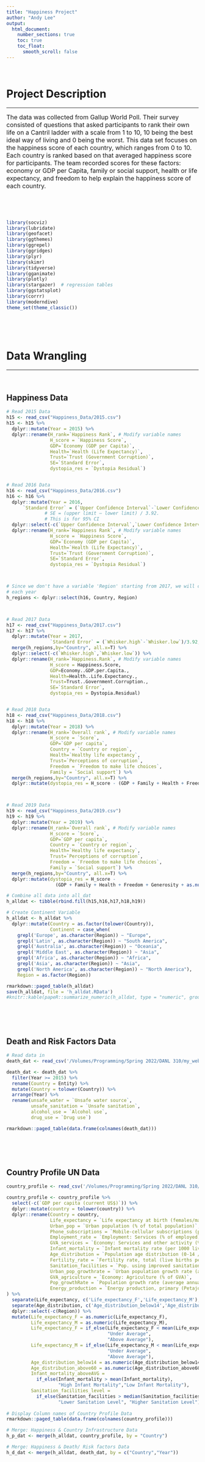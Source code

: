 ```yaml
---
title: "Happiness Project"
author: "Andy Lee"
output:
  html_document:
    number_sections: true
    toc: true
    toc_float:
      smooth_scroll: false
---
```


<br>  

# Project Description

---

<font size="3">   The data was collected from Gallup World Poll. Their survey consisted of questions that asked participants to rank their own life on a Cantril ladder with a scale from 1 to 10, 10 being the best ideal way of living and 0 being the worst. This data set focuses on the happiness score of each country, which ranges from 0 to 10. Each country is ranked based on that averaged happiness score for participants. The team recorded scores for these factors: economy or GDP per Capita, family or social support, health or life expectancy, and freedom to help explain the happiness score of each country. </font>

<br>  
<br>  



```r
library(socviz)
library(lubridate)
library(geofacet)
library(ggthemes)
library(ggrepel)
library(ggridges)
library(plyr)
library(skimr)
library(tidyverse)
library(gganimate)
library(plotly)
library(stargazer)  # regression tables
library(ggstatsplot)
library(corrr)
library(moderndive)
theme_set(theme_classic())
```
<br>  

<br>  

# Data Wrangling

---


<br>  

## Happiness Data

```r
# Read 2015 Data
h15 <- read_csv("Happiness_Data/2015.csv")
h15 <- h15 %>%
  dplyr::mutate(Year = 2015) %>%
  dplyr::rename(H_rank=`Happiness Rank`, # Modify variable names
                H_score = `Happiness Score`,
                GDP=`Economy (GDP per Capita)`,
                Health=`Health (Life Expectancy)`,
                Trust=`Trust (Government Corruption)`,
                SE=`Standard Error`,
                dystopia_res = `Dystopia Residual`) 


# Read 2016 Data
h16 <- read_csv("Happiness_Data/2016.csv")  
h16 <- h16 %>%
  dplyr::mutate(Year = 2016,
      `Standard Error` = (`Upper Confidence Interval`-`Lower Confidence Interval`)/3.92) %>%
              # SE = (upper limit – lower limit) / 3.92. 
              # This is for 95% CI
  dplyr::select(-c(`Upper Confidence Interval`,`Lower Confidence Interval`)) %>%
  dplyr::rename(H_rank=`Happiness Rank`, # Modify variable names
                H_score = `Happiness Score`,
                GDP=`Economy (GDP per Capita)`,
                Health=`Health (Life Expectancy)`,
                Trust=`Trust (Government Corruption)`,
                SE=`Standard Error`,
                dystopia_res = `Dystopia Residual`)



# Since we don't have a variable 'Region' starting from 2017, we will create it for 
# each year
h_regions <- dplyr::select(h16, Country, Region)



# Read 2017 Data
h17 <- read_csv("Happiness_Data/2017.csv")  
h17 <- h17 %>%
  dplyr::mutate(Year = 2017,
                `Standard Error` = (`Whisker.high`-`Whisker.low`)/3.92,) %>%
  merge(h_regions,by="Country", all.x=T) %>%
  dplyr::select(-c(`Whisker.high`,`Whisker.low`)) %>%
  dplyr::rename(H_rank=`Happiness.Rank`, # Modify variable names
                H_score = Happiness.Score,
                GDP=Economy..GDP.per.Capita.,
                Health=Health..Life.Expectancy.,
                Trust=Trust..Government.Corruption.,
                SE=`Standard Error`,
                dystopia_res = Dystopia.Residual)


# Read 2018 Data
h18 <- read_csv("Happiness_Data/2018.csv")  
h18 <- h18 %>%
  dplyr::mutate(Year = 2018) %>%
  dplyr::rename(H_rank=`Overall rank`, # Modify variable names
                H_score = `Score`,
                GDP=`GDP per capita`,
                Country = `Country or region`,
                Health=`Healthy life expectancy`,
                Trust=`Perceptions of corruption`,
                Freedom = `Freedom to make life choices`,
                Family = `Social support`) %>%
  merge(h_regions,by="Country", all.x=T) %>%
  dplyr::mutate(dystopia_res = H_score - (GDP + Family + Health + Freedom + Generosity + as.numeric(Trust)))



# Read 2019 Data
h19 <- read_csv("Happiness_Data/2019.csv")  
h19 <- h19 %>%
  dplyr::mutate(Year = 2019) %>%
  dplyr::rename(H_rank=`Overall rank`, # Modify variable names
                H_score = `Score`,
                GDP=`GDP per capita`,
                Country = `Country or region`,
                Health=`Healthy life expectancy`,
                Trust=`Perceptions of corruption`,
                Freedom = `Freedom to make life choices`,
                Family = `Social support`) %>%
  merge(h_regions,by="Country", all.x=T) %>%
  dplyr::mutate(dystopia_res = H_score - 
                  (GDP + Family + Health + Freedom + Generosity + as.numeric(Trust)))

# Combine all data into all_dat
h_alldat <- tibble(rbind.fill(h15,h16,h17,h18,h19))

# Create Continent Variable
h_alldat <- h_alldat %>%
  dplyr::mutate(Country = as.factor(tolower(Country)),
                Continent = case_when(
    grepl('Europe', as.character(Region)) ~ "Europe",
    grepl('Latin', as.character(Region)) ~ "South America",
    grepl('Australia', as.character(Region)) ~ "Oceania",
    grepl('Middle East', as.character(Region)) ~ "Asia",
    grepl('Africa', as.character(Region)) ~ "Africa",
    grepl('Asia', as.character(Region)) ~ "Asia",
    grepl('North America', as.character(Region)) ~ "North America"),
    Region = as.factor(Region))

rmarkdown::paged_table(h_alldat)
save(h_alldat, file = 'h_alldat.RData')
#knitr::kable(papeR::summarize_numeric(h_alldat, type = "numeric", group = #"Region",variables = c("H_rank"),  test = FALSE))

```

<br>  
<br>  


## Death and Risk Factors Data

```r
# Read data in
death_dat <- read_csv('/Volumes/Programming/Spring 2022/DANL 310/my_website/aLin-96.github.io/Happiness_Data/number-of-deaths-by-risk-factor.csv')

death_dat <- death_dat %>%
  filter(Year >= 2015) %>%
  rename(Country = Entity) %>%
  mutate(Country = tolower(Country)) %>%
  arrange(Year) %>%
  rename(unsafe_water = `Unsafe water source`,
         unsafe_sanitation = `Unsafe sanitation`,
         alcohol_use = `Alcohol use`,
         drug_use = `Drug use`)

rmarkdown::paged_table(data.frame(colnames(death_dat)))
```
<br>  
<br>  


## Country Profile UN Data

```r
country_profile <- read_csv('/Volumes/Programming/Spring 2022/DANL 310/my_website/aLin-96.github.io/Happiness_Data/kiva_country_profile_variables.csv')

country_profile <- country_profile %>%
  select(-c(`GDP per capita (current US$)`)) %>%
  dplyr::mutate(country = tolower(country)) %>%
  dplyr::rename(Country = country,
                Life_expectancy = `Life expectancy at birth (females/males, years)`,
                Urban_pop = `Urban population (% of total population)`,
                Phone_subscriptions = `Mobile-cellular subscriptions (per 100 inhabitants)...41`,
                Employment_rate = `Employment: Services (% of employed)`,
                GVA_services = `Economy: Services and other activity (% of GVA)`,
                Infant_mortality = `Infant mortality rate (per 1000 live births`,
                Age_distribution = `Population age distribution (0-14 / 60+ years, %)`,
                Fertility_rate = `Fertility rate, total (live births per woman)`,
                Sanitation_facilities = `Pop. using improved sanitation facilities (urban/rural, %)`,
                Urban_pop_growthrate = `Urban population growth rate (average annual %)`,
                GVA_agriculture = `Economy: Agriculture (% of GVA)`,
                Pop_growthRate = `Population growth rate (average annual %)`,
                Energy_production = `Energy production, primary (Petajoules)`
) %>%
  separate(Life_expectancy, c('Life_expectancy_F','Life_expectancy_M'), sep = "/") %>%
  separate(Age_distribution, c('Age_distribution_below14','Age_distribution_above60'), sep = "/") %>%
  dplyr::select(-c(Region)) %>%
  mutate(Life_expectancy_F = as.numeric(Life_expectancy_F),
         Life_expectancy_M = as.numeric(Life_expectancy_M),
         Life_expectancy_F = if_else(Life_expectancy_F < mean(Life_expectancy_F),
                                     "Under Average",
                                     "Above Average"),
         Life_expectancy_M = if_else(Life_expectancy_M < mean(Life_expectancy_M),
                                     "Under Average",
                                     "Above Average"),
         Age_distribution_below14 = as.numeric(Age_distribution_below14),
         Age_distribution_above60 = as.numeric(Age_distribution_above60),
         Infant_mortality_aboveAVG = 
           if_else(Infant_mortality > mean(Infant_mortality),
                   "High Infant Mortality","Low Infant Mortality"),
         Sanitation_facilities_level = 
           if_else(Sanitation_facilities > median(Sanitation_facilities),
                   "Lower Sanitation Level", "Higher Sanitation Level")) # Change the Life_expectancy variables into categorical variables
  
# Display Column names of Country Profile Data
rmarkdown::paged_table(data.frame(colnames(country_profile)))

# Merge: Happiness & Country Infrastructure Data
h_p_dat <- merge(h_alldat, country_profile, by = "Country")

# Merge: Happiness & Death/ Risk factors Data
h_d_dat <- merge(h_alldat, death_dat, by = c("Country","Year"))
```

<br>  
<br>  
<br>  

# Happiness Data Analysis

---  

<br>  

## Column Names
```r
rmarkdown::paged_table(data.frame(colnames(h_alldat)))
```


<br>  
<br>  

## TOP 10 AVG Hppiness Scores

```r
# Get Top 10 mean of happiness rank from 2015 ~ 2019

top_10 <- h_alldat %>%
  group_by(Country) %>%
  dplyr::summarise(mean_rank = mean(H_rank)) %>%
  arrange(mean_rank) %>%
  filter(mean_rank <= 10)

rmarkdown::paged_table(top_10)
```

<br>  
<br>  

## Boxplot of H_Scores by Regions

```r
ggplot(dplyr::filter(h_alldat, Region != "NA")) +
  geom_boxplot(aes(x = H_score, y=reorder(Region, H_score), color = Region))+
  theme_classic() +
  theme(legend.position = "None") +
  labs(x = "Happiness Scores", y = "Regions")
```

<br>  
<br>  

## H_Scores vs GDP 


```r
ggplot(dplyr::filter(h_alldat, Region != "NA"), aes(x = GDP, y=H_score, color = Region)) +
  geom_point() +
  theme_classic()+
  labs(title = "Happiness Scores vs GDP by Region\n")

```

<br>  
<br>  

## H_Scores vs GDP: Animation

```r
base <- h_alldat %>%
  plot_ly(x = ~GDP, y = ~H_score, 
          text = ~Country, hoverinfo = "text",
          width = 800, height = 500, size = 2) 

base %>%
  add_markers(color = ~Region, frame = ~Year, ids = ~Country) %>%
  animation_opts(1000, easing = "elastic", redraw = FALSE) %>%
  animation_slider(
    currentvalue = list(prefix = "YEAR ", font = list(color="red"))
  ) 

```


<br>  
<br>  

## World Map by H_Scores

```r
world_map <- map_data("world")
world <- world_map %>%
  dplyr::rename(Country = region) %>%
  dplyr::mutate(Country = str_to_lower(Country),
         Country = ifelse(
            Country == "usa",
            "united states", Country),
         Country = ifelse(
            Country == "democratic republic of the congo",
            "congo (kinshasa)", Country),
         Country = ifelse(
            Country == "republic of congo",
            "congo (brazzaville)", Country),
         Country = as.factor(Country))

h_alldat_world <- left_join(h_alldat, world, by = "Country",all.x=TRUE)

p <- ggplot(h_alldat_world, aes(long, lat, group = group,
                                fill = H_score,
                                frame = Year))+
  geom_polygon(na.rm = TRUE)+
  scale_fill_gradient(low = "white", high = "#FD8104", na.value = NA) +
  theme_map()

p %>%
  plotly::ggplotly() %>%
  animation_opts(1000, easing = "elastic",transition = 0,  redraw = FALSE)


```

<br>  
<br>  

## Regression Model

```r
country_formula <- H_score ~ GDP + Family + Health + Freedom + Generosity
country_model <- lm(country_formula, data = h_alldat)

stargazer(country_model, type = "html", omit = c("Constant"))

```
<br>  
<br>  

## Key Corr: GDP & Freedom

```r
colors <- c("Fredom" = "red", "GDP" = "blue")

ggplot(data = h_alldat)+
  geom_smooth(aes(x = Freedom, y = H_score, color = 'Freedom'), method = "lm")+
  geom_point(aes(x = Freedom, y = H_score, color = 'Freedom'), alpha = .3)+
geom_smooth(aes(x = GDP, y = H_score, color = 'GDP',), method = "lm")+
  geom_point(aes(x = GDP, y = H_score, color = 'GDP'), alpha = .3)+
  labs(title = "Noticable Relationships",
       subtitle = "Dataset: Happiness",
       x = "Explanatory Variables")

```

<br>  
<br>  
<br>  

# Happiness & Country Profile Analysis

---  

<br>  

## Column Names

```r
sanitation_dat <- h_d_dat %>%
  select(Country, Year, unsafe_sanitation) %>%
  mutate(Sanitation_Level = if_else(unsafe_sanitation > median(unsafe_sanitation),
                 "Lower Sanitation Level", "Higher Sanitation Level"))

# Add Sanitation Variable from Death/ Risk Factor Data Set
h_p_dat <- merge(h_p_dat, sanitation_dat, by=c("Country", "Year"))

rmarkdown::paged_table(data.frame(colnames(h_p_dat)))
```

<br>  
<br>  


<font size="5">**Find Meaningful Variables related to Happiness Score**</font>

<font size="3">Top 10 Positive & Negative Correlation Coefficients</font>

```r
h_p_corr <- data.matrix(h_p_dat, rownames.force = NA) %>%
    correlate() %>% 
    stretch() %>% 
    filter(x != y & x == "H_score" & 
             y != "H_rank" & 
             y != "Net Official Development Assist. received (% of GNI)") %>%
    arrange(desc(r))

# Top 10 Positive Correlation Coefficients
h_p_corr_positive10 <- h_p_corr %>%
  head(10)

# Top 10 Negative Correlation Coefficients
h_p_corr_negative10 <- h_p_corr %>%
  arrange(r) %>%
  head(10)

```

<br>  
<br>  

## Test Correlations

<font size="4">**Top 10 Positive Correlation Coefficients**</font>

```r
rmarkdown::paged_table(h_p_corr_positive10)
```

**GVA_services**: Economic Services and other activity (% of Gross Value Added)  
**Phone_subscriptions**: Mobile-cellular subscriptions (per 100 inhabitants)  
**Energy_production**: Energy production, primary (Petajoules)

<br>  
<br>  

<font size="4">**Top 10 Negative Correlation Coefficients**</font>

```r
rmarkdown::paged_table(h_p_corr_negative10)
```

**GVA_agriculture**:Economy Agriculture (% of Gross Value Added)  
**Sanitation_facilities** = Pop. using improved sanitation facilities (urban/rural, %)  
**Urban_pop_growthrate** = Urban population growth rate (average annual %)  
**Fertility_rate** = Fertility rate, total (live births per woman)


<br>  
<br>  

## Model 1


```r
formula1 = H_score ~ GDP + Life_expectancy_F
model1 = lm(formula1, data = h_p_dat)
```

<br>  
<br>  

```r
ggplot(data = h_p_dat, aes(x = H_score, y = GDP, 
                      color = Life_expectancy_F )) +
  geom_point(size = .75, alpha = 0.25) +
  geom_parallel_slopes(se=F)+
  labs(title = "H_Score VS GDP: Female Life Expectancy",
       subtitle = "Parellel Slopes")

```

## Model 2

```r
formula2 = H_score ~ GDP * Life_expectancy_F
model2 = lm(formula2, data = h_p_dat)
```

<br>  
<br>  

```r
ggplot(data = h_p_dat, aes(x = GDP, y = H_score, 
                      color = Life_expectancy_F )) +
  geom_point(size = .75, alpha = 0.25) +
  geom_smooth(method = lm, se=FALSE) +
  labs(title = "H_Score VS GDP: Female Life Expectancy\n")
  
```

## Model 3

```r
formula3 = H_score ~ GDP * Sanitation_Level * Life_expectancy_F
model3 = lm(formula3, data = h_p_dat)
```

<br>  
<br>  

```r

h_p_dat$Sanitation_Level <- factor(h_p_dat$Sanitation_Level,      # Reordering group factor levels
                         levels = c("Lower Sanitation Level",
                                    "Higher Sanitation Level"))

ggplot(data = h_p_dat,
       aes(x = GDP, y = H_score, color = Life_expectancy_F )) +
  geom_point(size = .75, alpha = 0.25) +
  geom_smooth(method=lm, se=F) +
  facet_wrap(Sanitation_Level~.)+
  labs(title = "H_Score VS GDP: Female Life Expectancy",
       subtitle = "Levels: Usage of Safe Sanitation Facilities")

```


<br>  
<br>  

## Model Comparisons

```r
stargazer(model1, model2, model3, type = "html", omit = c("Constant"))
```


<br>  
<br>  

<font size="5">**Residual Plot**: Model 1</font>  
<font size="3">**Formula**: `r as.character(formula1)`</font>

```r

h_p_dat$pred <- predict(model1, data = h_p_dat)

ggplot(data = h_p_dat, aes(x = pred, y = H_score - pred )) +
  geom_point(alpha = 0.2, color = "red") + geom_smooth(color = "darkblue") +
  geom_line(aes(x = pred, y = 0), color = "red", linetype = 2) +
  xlab("prediction") + ylab("residual error (actual prediction)")

```

<br>  
<br>  

<font size="5">**Residual Plot**: Model 2</font>  
<font size="3">**Formula**: `r as.character(formula2)`</font>

```r

h_p_dat$pred <- predict(model2, data = h_p_dat)

ggplot(data = h_p_dat, aes(x = pred, y = H_score - pred )) +
  geom_point(alpha = 0.2, color = "red") + geom_smooth(color = "darkblue") +
  geom_line(aes(x = pred, y = 0), color = "red", linetype = 2) +
  xlab("prediction") + ylab("residual error (actual prediction)")

```


<br>  
<br>  

<font size="5">**Residual Plot**: Model 3</font>  
<font size="3">**Formula**: `r as.character(formula3)`</font>

```r

h_p_dat$pred <- predict(model3, data = h_p_dat)

ggplot(data = h_p_dat, aes(x = pred, y = H_score - pred )) +
  geom_point(alpha = 0.2, color = "red") + geom_smooth(color = "darkblue") +
  geom_line(aes(x = pred, y = 0), color = "red", linetype = 2) +
  xlab("prediction") + ylab("residual error (actual prediction)")

```

<br>  
<br>  

## Multi Regression using Meaningful Variables

```r
Formula1 = H_score ~ GDP + Urban_pop + Health + Phone_subscriptions + 
  dystopia_res + Life_expectancy_F + Infant_mortality + Life_expectancy_M + 
  Age_distribution_below14 + Fertility_rate

model <- lm(Formula1, data = h_p_dat)
stargazer(model, type = "html", omit = c("Constant"))
```
<br>  
<br>  

```r
h_p_dat$pred <- predict(model, data = h_p_dat)

ggplot(data = h_p_dat, aes(x = pred, y = H_score - pred )) +
  geom_point(alpha = 0.2, color = "red") + geom_smooth(color = "darkblue") +
  geom_line(aes(x = pred, y = 0), color = "red", linetype = 2) +
  xlab("prediction") + ylab("residual error (actual prediction)")


```


<br>  
<br>  
<br>  

# Clustering Analysis

---  

<br>  


## K-means Clustering

```r
h_alldat_new <- h_alldat %>%
  select(-SE) %>%
  na.omit()

# Uses all the columns except the first column
vars_to_use <- h_alldat_new %>%
  select(-c(Trust, Region, Continent, Country, Year))

vars_to_use = colnames(vars_to_use)

# Stores the scaling attributes using scale()
# -> Changes to standardized normal distribution for each column
pmatrix <- scale(h_alldat_new[, vars_to_use])
pmatrix

pcenter <- attr(pmatrix, "scaled:center") 
pscale <- attr(pmatrix, "scaled:scale")
```

```r
H_cluster <- kmeans(na.omit(pmatrix), 3, nstart = 10)
groups <- H_cluster$cluster
h_alldat_c <- cbind(h_alldat_new, cluster = groups)
unique(groups)

```


```r
ggplot(h_alldat_c)+
  geom_bar(aes(x=cluster, fill = Continent)) + 
  labs(title = "K-Means Clustering", 
       subtitle = "H_Scores across Continents\n")
```

<br>  


```r

# Reorder the facet_grid
h_alldat_c$cluster_f = factor(h_alldat_c$cluster, levels=c(3,1,2))

# Plot
ggplot(h_alldat_c) +
  geom_point(aes(x = GDP, 
                 y = H_score, color = Continent)) +
  facet_grid(cluster_f ~ Continent, scales = "free_y") +
  theme(legend.position = "None") +
  labs(title = "K-Means Clustering", 
       subtitle = "Happiness Disparity within Continents")

```

<br>  
<br>  

## Hierarchical Clustering

```r
h_alldat_new <- data.frame(h_alldat %>%
  select(Continent, everything(), -c(Trust, Country, Region)) %>%
  group_by(Continent) %>%
  dplyr::summarise(H_score_mean = mean(H_score),
            H_rank_mean = mean(H_rank)) %>%
  na.omit())
numbers_only <- h_alldat_new[,-1]
rownames(numbers_only) <- h_alldat_new[,1]
# Applying Ward Hierarchical Clustering
d   <- dist(numbers_only, method="euclidean")
```

<br>  

<font size="3">**Hierarchical Clustering**: Complete Method</font> 

```r
fit <- hclust(d, method="complete")
plot(fit, xlab = "Continents", y = "H_Scores Cluster Groups")
```

<br>  

<font size="3">**Hierarchical Clustering**: Ward Method</font> 

```r
fit <- hclust(d, method="ward")
plot(fit, xlab = "Continents", y = "H_Scores Cluster Groups")
```

